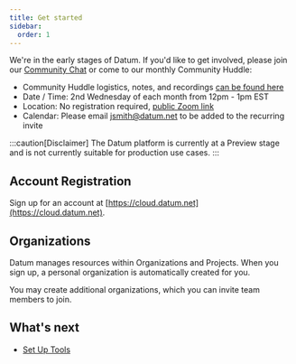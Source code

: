 ```yaml
---
title: Get started
sidebar:
  order: 1
---
```


We're in the early stages of Datum. If you'd like to get involved, please join our [Community Chat](/chat/) or come to our monthly Community Huddle:

- Community Huddle logistics, notes, and recordings [can be found here](/community-huddle/)
- Date / Time: 2nd Wednesday of each month from 12pm - 1pm EST
- Location: No registration required, [public Zoom link](https://link.datum.net/huddle-zoom)
- Calendar: Please email [jsmith@datum.net](mailto:jsmith@datum.net) to be added to the recurring invite

:::caution[Disclaimer]
The Datum platform is currently at a Preview stage and is not currently suitable
for production use cases.
:::

## Account Registration

Sign up for an account at [https://cloud.datum.net](https://cloud.datum.net).

## Organizations

Datum manages resources within Organizations and Projects. When you sign up,
a personal organization is automatically created for you.

You may create additional organizations, which you can invite team members to
join.

## What's next

- [Set Up Tools](/docs/tasks/tools/)
